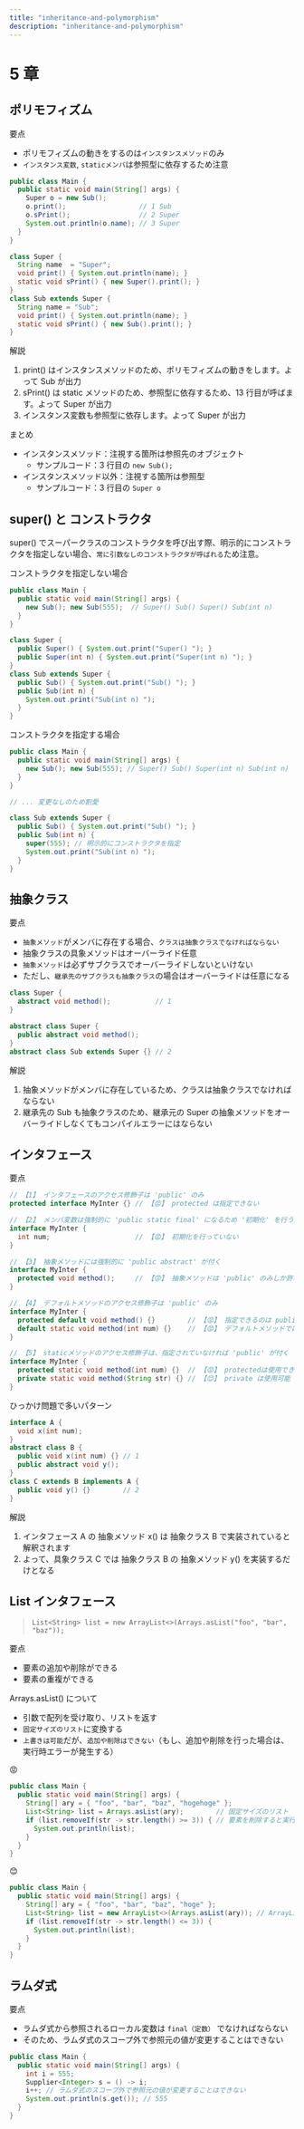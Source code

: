 ```yaml
---
title: "inheritance-and-polymorphism"
description: "inheritance-and-polymorphism"
---
```


# 5 章

## ポリモフィズム

要点

- ポリモフィズムの動きをするのは`インスタンスメソッド`のみ
- `インスタンス変数`, `staticメンバ`は参照型に依存するため注意

```java showLineNumbers copy
public class Main {
  public static void main(String[] args) {
    Super o = new Sub();
    o.print();                  // 1 Sub
    o.sPrint();                 // 2 Super
    System.out.println(o.name); // 3 Super
  }
}

class Super {
  String name  = "Super";
  void print() { System.out.println(name); }
  static void sPrint() { new Super().print(); }
}
class Sub extends Super {
  String name = "Sub";
  void print() { System.out.println(name); }
  static void sPrint() { new Sub().print(); }
}
```

解説

1. print() はインスタンスメソッドのため、ポリモフィズムの動きをします。よって Sub が出力
2. sPrint() は static メソッドのため、参照型に依存するため、13 行目が呼ばます。よって Super が出力
3. インスタンス変数も参照型に依存します。よって Super が出力

まとめ

- インスタンスメソッド：注視する箇所は参照先のオブジェクト
  - サンプルコード：3 行目の `new Sub();`
- インスタンスメソッド以外：注視する箇所は参照型
  - サンプルコード：3 行目の `Super o`

## super() と コンストラクタ

super() でスーパークラスのコンストラクタを呼び出す際、明示的にコンストラクタを指定しない場合、`常に引数なしのコンストラクタが呼ばれる`ため注意。

コンストラクタを指定しない場合

```java showLineNumbers copy
public class Main {
  public static void main(String[] args) {
    new Sub(); new Sub(555);  // Super() Sub() Super() Sub(int n)
  }
}

class Super {
  public Super() { System.out.print("Super() "); }
  public Super(int n) { System.out.print("Super(int n) "); }
}
class Sub extends Super {
  public Sub() { System.out.print("Sub() "); }
  public Sub(int n) {
    System.out.print("Sub(int n) ");
  }
}
```

コンストラクタを指定する場合

```java showLineNumbers copy {12}
public class Main {
  public static void main(String[] args) {
    new Sub(); new Sub(555); // Super() Sub() Super(int n) Sub(int n)
  }
}

// ... 変更なしのため割愛

class Sub extends Super {
  public Sub() { System.out.print("Sub() "); }
  public Sub(int n) {
    super(555); // 明示的にコンストラクタを指定
    System.out.print("Sub(int n) ");
  }
}
```

## 抽象クラス

要点

- `抽象メソッド`がメンバに存在する場合、`クラスは抽象クラスでなければならない`
- 抽象クラスの具象メソッドはオーバーライド任意
- `抽象メソッド`は必ずサブクラスでオーバーライドしないといけない
- ただし、`継承先のサブクラスも抽象クラス`の場合はオーバーライドは任意になる

```java showLineNumbers copy {2,8}
class Super {
  abstract void method();           // 1
}

abstract class Super {
  public abstract void method();
}
abstract class Sub extends Super {} // 2
```

解説

1. 抽象メソッドがメンバに存在しているため、クラスは抽象クラスでなければならない
2. 継承先の Sub も抽象クラスのため、継承元の Super の抽象メソッドをオーバーライドしなくてもコンパイルエラーにはならない

## インタフェース

要点

```java showLineNumbers copy
// 【1】 インタフェースのアクセス修飾子は 'public' のみ
protected interface MyInter {} // 【😡】 protected は指定できない

// 【2】 メンバ変数は強制的に 'public static final' になるため '初期化' を行う必要がある
interface MyInter {
  int num;                     // 【😡】 初期化を行っていない
}

// 【3】 抽象メソッドには強制的に 'public abstract' が付く
interface MyInter {
  protected void method();     // 【😡】 抽象メソッドは 'public' のみしか許可されていない
}

// 【4】 デフォルトメソッドのアクセス修飾子は 'public' のみ
interface MyInter {
  protected default void method() {}        // 【😡】 指定できるのは public のみ
  default static void method(int num) {}    // 【😡】 デフォルトメソッドでは static修飾子 は使えない
}

// 【5】 staticメソッドのアクセス修飾子は、指定されていなければ 'public' が付く
interface MyInter {
  protected static void method(int num) {}  // 【😡】 protectedは使用できない
  private static void method(String str) {} // 【😊】 private は使用可能
}
```

ひっかけ問題で多いパターン

```java showLineNumbers copy
interface A {
  void x(int num);
}
abstract class B {
  public void x(int num) {} // 1
  public abstract void y();
}
class C extends B implements A {
  public void y() {}        // 2
}
```

解説

1. インタフェース A の 抽象メソッド x() は 抽象クラス B で実装されていると解釈されます
2. よって、具象クラス C では 抽象クラス B の 抽象メソッド y() を実装するだけとなる

## List インタフェース

> `List<String> list = new ArrayList<>(Arrays.asList("foo", "bar", "baz"));`

要点

- 要素の追加や削除ができる
- 要素の重複ができる

Arrays.asList() について

- 引数で配列を受け取り、リストを返す
- `固定サイズのリスト`に変換する
- `上書きは可能`だが、`追加や削除はできない`（もし、追加や削除を行った場合は、実行時エラーが発生する）

😡

```java showLineNumbers copy {4-5}
public class Main {
  public static void main(String[] args) {
    String[] ary = { "foo", "bar", "baz", "hogehoge" };
    List<String> list = Arrays.asList(ary);        // 固定サイズのリスト
    if (list.removeIf(str -> str.length() >= 3)) { // 要素を削除すると実行時エラーが発生
      System.out.println(list);
    }
  }
}
```

😊

```java showLineNumbers copy {4} /new ArrayList<>(Arrays.asList(ary));/
public class Main {
  public static void main(String[] args) {
    String[] ary = { "foo", "bar", "baz", "hoge" };
    List<String> list = new ArrayList<>(Arrays.asList(ary)); // ArrayList に変換することで要素の追加や削除ができる
    if (list.removeIf(str -> str.length() <= 3)) {
      System.out.println(list);
    }
  }
}
```

## ラムダ式

要点

- ラムダ式から参照されるローカル変数は `final（定数）` でなければならない
- そのため、ラムダ式のスコープ外で参照元の値が変更することはできない

```java showLineNumbers copy {5}
public class Main {
  public static void main(String[] args) {
    int i = 555;
    Supplier<Integer> s = () -> i;
    i++; // ラムダ式のスコープ外で参照元の値が変更することはできない
    System.out.println(s.get()); // 555
  }
}
```
